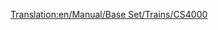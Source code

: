 [[Translation:en/Manual/Base Set/Trains/CS4000]]
{{nl/Treinen|Afbeelding=[[File:en/Cs4000.png]]
|Kosten=£26,953 ($53.906)
|Snelheid=96 km/h (60 mph)
|Gewicht=150 t
|Kracht=4,000 pk (2,984 kW)
|Onderhoudskosten=£2,956 ($5.912)
|Ontworpen=1962
|Levensduur=20
|Capaciteit=n.v.t.
|Omschrijving=
|Real-life=De CS4000 lijkt op de [http://en.wikipedia.org/wiki/Krauss-Maffei_ML_4000_C'C' Krauss-Maffei ML-4000]. CS staat voor Chris Sawyer.
}}